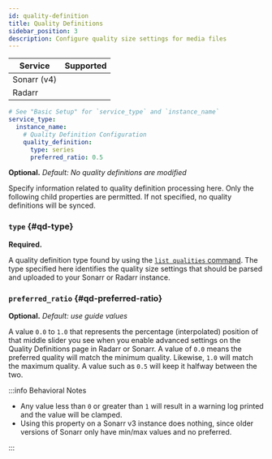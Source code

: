 ```yaml
---
id: quality-definition
title: Quality Definitions
sidebar_position: 3
description: Configure quality size settings for media files
---
```


| Service     |                        Supported                         |
| ----------- | :------------------------------------------------------: |
| Sonarr (v4) | <icon icon="mdi:check-bold" height="24" color="green" /> |
| Radarr      | <icon icon="mdi:check-bold" height="24" color="green" /> |

```yml
# See "Basic Setup" for `service_type` and `instance_name`
service_type:
  instance_name:
    # Quality Definition Configuration
    quality_definition:
      type: series
      preferred_ratio: 0.5
```

**Optional.** *Default: No quality definitions are modified*

Specify information related to quality definition processing here. Only the following child
properties are permitted. If not specified, no quality definitions will be synced.

### `type` {#qd-type}

**Required.**

A quality definition type found by using the [`list qualities` command][listqualities]. The type
specified here identifies the quality size settings that should be parsed and uploaded to your
Sonarr or Radarr instance.

### `preferred_ratio` {#qd-preferred-ratio}

**Optional.** *Default: use guide values*

A value `0.0` to `1.0` that represents the percentage (interpolated) position of that middle slider
you see when you enable advanced settings on the Quality Definitions page in Radarr or Sonarr. A
value of `0.0` means the preferred quality will match the minimum quality. Likewise, `1.0` will
match the maximum quality. A value such as `0.5` will keep it halfway between the two.

:::info Behavioral Notes

- Any value less than `0` or greater than `1` will result in a warning log printed and the value
  will be clamped.
- Using this property on a Sonarr v3 instance does nothing, since older versions of Sonarr only have
  min/max values and no preferred.

:::

[listqualities]: /cli/list/list-qualities.mdx
